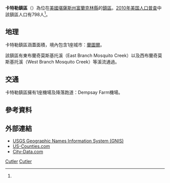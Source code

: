{{noteTA
|G1=USState
}}
{{Infobox settlement
|official_name = 卡特勒鎮區
|native_name = Cutler Township
|settlement_type = 鎮區
|image_map = Map highlighting Cutler Township, Franklin County, Kansas.svg
|map_caption = 卡特勒鎮區在富蘭克林縣的位置
|coordinates_display = inline,title
|coordinates_region = US-KS
|subdivision_type = [[世界政區索引|國家]]
|subdivision_name = [[美国|美国]]
|subdivision_type1 = [[美國行政區劃|州]]
|subdivision_name1 = [[堪薩斯州|堪薩斯州]]
|subdivision_type2 = [[堪萨斯州行政区划|縣]]
|subdivision_name2 = [[富蘭克林縣_(堪薩斯州)|富蘭克林縣]]
|area_total_km2 = 111.39
|area_land_km2 = 110.63
|area_water_km2 = 0.76
|area_total_sq_mi = 43.01
|area_land_sq_mi = 42.71
|area_water_sq_mi = 0.29
|area_water_percent = 0.68
|population_as_of = [[2010年美国人口普查|2010]]
|population_footnotes = <ref name=census>{{cite web|url=http://www.census.gov/geo/www/gazetteer/gazetteer2010.html|title=2010 Census Gazetteer Files|publisher=[[美国人口调查局|美国人口调查局]]|accessdate=2016-01-29|archive-url=https://web.archive.org/web/20121021075704/http://www.census.gov/geo/www/gazetteer/gazetteer2010.html|archive-date=2012-10-21|dead-url=yes}}</ref>
|population_total = 798
|population_density_km2 = auto
|elevation_footnotes = 
|elevation_m = 323
|elevation_ft = 1060
|latd = 38
|latm = 31
|lats = 15
|latNS = N
|longd = 95
|longm = 07
|longs = 11
|longEW = W
|blank_name = [[地名信息系统|GNIS]] feature ID
|blank_info = [http://geonames.usgs.gov/pls/gnispublic/f?p=gnispq:3:::NO::P3_FID:0479687 0479687]
|website = 
|footnotes = 
}}

'''卡特勒鎮區'''（{{lang-en|'''Cutler Township'''}}）為位在[[美國|美國]][[堪薩斯州|堪薩斯州]][[富蘭克林縣_(堪薩斯州)|富蘭克林縣]]的[[行政鎮區|鎮區]]。[[2010年美国人口普查|2010年美国人口普查]]中該鎮區人口有798人<ref name=census/>。

==地理==
卡特勒鎮區涵蓋面積{{convert|111.39|km2|sqmi}}，境內包含1座城市：[[蘭圖爾_(堪薩斯州)|蘭圖爾]]。

該鎮區有東布蘭奇莫斯基托溪（East Branch Mosquito Creek）以及西布蘭奇莫斯基托溪（West Branch Mosquito Creek）等溪流通過。

==交通==
卡特勒鎮區擁有1座機場及降落跑道：Dempsay Farm機場。

==參考資料==
{{reflist}}

==外部連結==
* [http://geonames.usgs.gov/domestic/index.html USGS Geographic Names Information System (GNIS)]{{Wayback|url=http://geonames.usgs.gov/domestic/index.html |date=20190428150204 }}
* [https://web.archive.org/web/20080723112151/http://www.us-counties.com/localgov/kansas.html US-Counties.com]
* [http://www.city-data.com/township/Cutler-Franklin-KS.html City-Data.com]{{Wayback|url=http://www.city-data.com/township/Cutler-Franklin-KS.html |date=20121022135713 }}

{{富蘭克林縣 (堪薩斯州)}}

[[Category:富蘭克林縣鎮區_(堪薩斯州)|Cutler]]
[[Category:堪薩斯州鎮區|Cutler]]

{{FranklinCountyKS-geo-stub}}